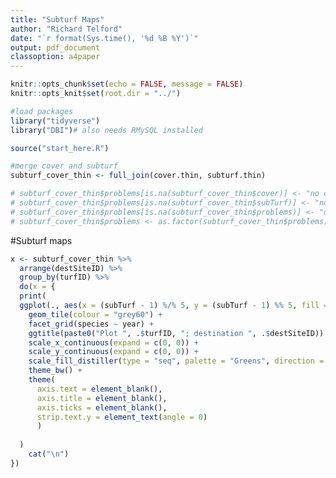 ```yaml
---
title: "Subturf Maps"
author: "Richard Telford"
date: "`r format(Sys.time(), '%d %B %Y')`"
output: pdf_document
classoption: a4paper
---
```


```r
knitr::opts_chunk$set(echo = FALSE, message = FALSE)
knitr::opts_knit$set(root.dir = "../")
```


```r
#load packages
library("tidyverse")
library("DBI")# also needs RMySQL installed
```


```r
source("start_here.R")
```


```r
#merge cover and subturf
subturf_cover_thin <- full_join(cover.thin, subturf.thin)

# subturf_cover_thin$problems[is.na(subturf_cover_thin$cover)] <- "no cover"
# subturf_cover_thin$problems[is.na(subturf_cover_thin$subTurf)] <- "no subturf"
# subturf_cover_thin$problems[is.na(subturf_cover_thin$problems)] <- "ok"
# subturf_cover_thin$problems <- as.factor(subturf_cover_thin$problems)

```

#Subturf maps

```r
x <- subturf_cover_thin %>% 
  arrange(destSiteID) %>% 
  group_by(turfID) %>% 
  do(x = {
  print(
  ggplot(., aes(x = (subTurf - 1) %/% 5, y = (subTurf - 1) %% 5, fill = cover)) +
    geom_tile(colour = "grey60") +
    facet_grid(species ~ year) +
    ggtitle(paste0("Plot ", .$turfID, "; destination ", .$destSiteID)) +
    scale_x_continuous(expand = c(0, 0)) +
    scale_y_continuous(expand = c(0, 0)) +
    scale_fill_distiller(type = "seq", palette = "Greens", direction = 1) + 
    theme_bw() +
    theme(
      axis.text = element_blank(), 
      axis.title = element_blank(), 
      axis.ticks = element_blank(),
      strip.text.y = element_text(angle = 0)
      )
  
  )
    cat("\n")
})
```

